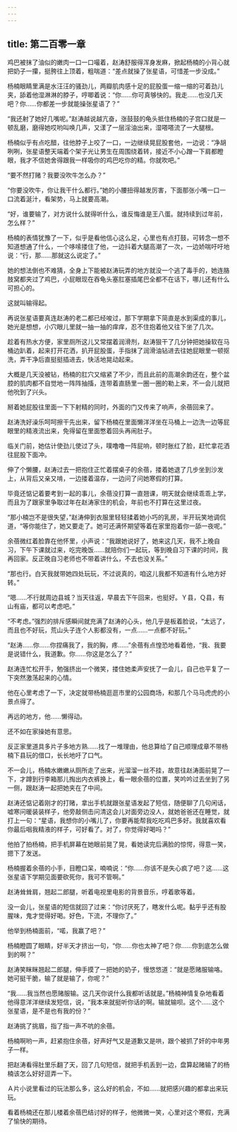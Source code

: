 ```yaml
---
---
---
```

title: 第二百零一章
---




鸡巴被抹了油似的嫩肉一口一口嘬着，赵涛舒服得浑身发麻，掀起杨楠的小背心就把奶子一攥，挺胯往上顶着，粗喘道：“差点就操了张星语，可惜差一步没成。”

杨楠眼睛里满是水汪汪的骚劲儿，两瓣肌肉感十足的屁股蛋一缩一缩的可着劲儿夹，舔着他湿淋淋的脖子，哼唧着说：“你……你可真够快的。我走……也没几天吧？你……你都差一步就能操张星语了？”

“我还射了她好几嘴呢。”赵涛越说越亢奋，涨鼓鼓的龟头抵住杨楠的子宫口就是一顿乱磨，磨得她哎哟叫唤几声，又漾了一层淫油出来，湿嗒嗒流了一大腿根。

杨楠似乎有点吃醋，往他脖子上咬了一口，一边继续晃屁股套他，一边说：“净胡咧咧，张星语整天端着个架子光让男生在周围绕着转，接近不小心蹭一下肩都瞪眼，我才不信她舍得跟我一样吸你的鸡巴吃你的精。你就吹吧。”

“要不然打赌？我要没吹牛怎么办？”

“你要没吹牛，你让我干什么都行。”她的小腰扭得越发厉害，下面那张小嘴一口一口流着涎汁，看架势，马上就要高潮。

“好，谁要输了，对方说什么就得听什么，谁反悔谁是王八蛋。就持续到过年前，怎么样？”

杨楠的表情犹豫了一下，似乎是看他信心这么足，心里也有点打鼓，可转念一想不知道想通了什么，一个哆嗦搂住了他，一边抖着大腿高潮了一次，一边娇喘吁吁地说：“行，那……那就这么说定了。”

她的想法倒也不难猜，全身上下能被赵涛玩弄的地方就没一个逃了毒手的，她连胳肢窝都夹过了鸡巴，小屁眼现在吞龟头塞肛塞插尾巴全都不在话下，哪儿还有什么可担心的。

这就叫输得起。

再说张星语要真连赵涛的老二都已经唆过，那下学期拿下简直是水到渠成的事儿，她光是想想，小穴眼儿里就一抽一抽的痒痒，忍不住抱着他又往下坐了几次。

趁着有热水方便，家里厕所这儿又常摆着润滑剂，赵涛狠干了几分钟把她操软在马桶边趴着，起来打开花洒，扒开屁股蛋，手指抹了润滑油钻进去往她屁眼里一顿抠洗，弄干净后直挺挺插进去，快活地晃动起来。

大概是几天没被钻，杨楠的肛穴又缩紧了不少，而且此前的高潮余韵还在，整个盆腔的肌肉都不自觉地一阵阵抽搐，连带着直肠里一圈一圈的勒上来，不一会儿就把他吮到了兴头。

掰着她屁股往里面一下下射精的同时，外面的门又传来了响声，余蓓回来了。

赵涛洗好澡乐呵呵擦干先出来，留下杨楠在里面懒洋洋坐在马桶上一边洗一边等屁眼里的精液流出来，免得留在里面憋着回头再闹肚子。

临关门前，她估计使劲儿使过了头，噗噜噜一阵屁响，顿时胀红了脸，赶忙拿花洒往屁股下面冲。

伸了个懒腰，赵涛过去一把抱住正忙着摆桌子的余蓓，搂着她退了几步坐到沙发上，从背后又亲又啃，一边搂着温存，一边问了问她寒假的打算。

毕竟还惦记着要考到一起的事儿，余蓓没打算一直翘课，明天就会继续乖乖上学，而且为了跟家里争取过年在赵涛家住的机会，年前也不打算在这里过夜。

“那小楠岂不是很失望，”赵涛伸到衣服里轻轻揉着她小巧的乳房，半开玩笑地调侃道，“等你能住了，她又要走了。她可还满怀期望等着在家里抱着你一舔一夜呢。”

余蓓微红着脸靠在他怀里，小声说：“我跟她说好了，她来这几天，我不上晚自习，下午下课就过来，吃完晚饭……就陪你们一起玩，等到晚自习下课的时间，我再回家。反正晚自习老师也不带着讲什么，不去也没关系。”

“那也行。白天我就带她四处玩玩，不过说真的，咱这儿我都不知道有什么地方好转。”

“嗯……不行就周边县城？当天往返，早晨去下午回来，也挺好。Ｙ县，Ｑ县，有山有庙，都可以考虑吧。”

“不考虑。”强烈的排斥感瞬间就充满了赵涛的心头，他几乎是板着脸说，“太远了，而且也不好玩，荒山头子连个人影都没有，一点……一点都不好玩。”

“赵涛……你……你捏痛我了，我的胸，疼……”余蓓有点惶恐地看着他，“我、我要是说错什么，我道歉。你……你这是怎么了？”

赵涛连忙松开手，勉强挤出一个微笑，搂住她柔声安抚了一会儿，自己也平复了一下突然激荡起来的心情。

他在心里考虑了一下，决定就带杨楠逛逛市里的公园商场，和那几个马马虎虎的小景点得了。

再远的地方，他……懒得动。

还不如在家操她有意思。

反正家里道具多片子多地方熟……找了一堆理由，他总算给了自己顺理成章不带杨楠下县玩的借口，长长地吁了口气。

不一会儿，杨楠水嫩嫩从厕所走了出来，光溜溜一丝不挂，故意往赵涛面前晃了一下，才蹲到行李箱那儿掏出内衣裤换上，看一眼余蓓的位置，笑吟吟过去坐到了另一侧，跟赵涛一起把她夹在了中间。

赵涛还惦记着刚才的打赌，拿出手机就跟张星语发起了短信，随便聊了几句闲话，嘘寒问暖装装样子，他旁敲侧击问清这会儿对面旁边没人，就她爸爸还在睡觉，就打上一句：“星语，我想你的小嘴儿了，你要再能帮我吃吃鸡巴多好。我就喜欢看你最后咽我精液的样子，可好看了。对了，你觉得好喝吗？”

他拍了拍杨楠，把手机屏幕在她眼前晃了晃，看她读完后满脸的惊愕，得意一笑，摁下了发送。

杨楠握着余蓓的小手，目瞪口呆，喃喃说：“你……你该不是失心疯了吧？这……这张星语下学期见面要砍死你，我可不管啊。”

赵涛耸耸肩，翘起二郎腿，听着电视里电影的背景音乐，哼着歌等着。

没一会儿，张星语的短信就回了过来：“你讨厌死了，瞎发什么呢。黏乎乎还有股腥味，鬼才觉得好喝。好色，下流，不理你了。”

他举到杨楠面前，“喏，我赢了吧？”

杨楠瞪圆了眼睛，好半天才挤出一句，“你……你也太神了吧？你……你到底怎么做到的啊？”

赵涛笑眯眯翘起二郎腿，伸手摸了一把她的奶子，慢悠悠道：“就是愿赌服输咯。她可挺干脆，输了就是输了，你呢？”

“我……我当然也愿赌服输。这几天你说什么我都听话就是。”杨楠神情复杂地看着他得意洋洋继续发短信，说，“我本来就挺听你话的啊。输就输呗。这个……这个张星语，是不是也有我的份？”

赵涛挑了挑眉，指了指一声不吭的余蓓。

杨楠啊哟一声，赶紧抱住余蓓，好声好气又是道歉又是哄，跟个被抓了奸的中年男子一样。

把赵涛看得肚里乐翻了天，回了几句短信，就把手机丢到一边，盘算起赌输了的杨楠该怎么好好逗弄一下。

Ａ片小说里看过的玩法那么多，这么好的机会，不如……就把感兴趣的都拿出来玩玩。

看着杨楠还在那儿楼着余蓓巴结讨好的样子，他微微一笑，心里对这个寒假，充满了愉快的期待。